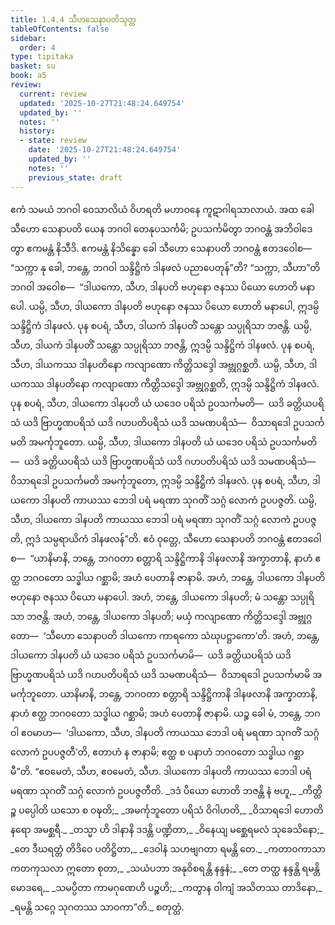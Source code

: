 ```yaml
---
title: 1.4.4 သီဟသေနာပတိသုတ္တ
tableOfContents: false
sidebar:
  order: 4
type: tipitaka
basket: su
book: a5
review:
  current: review
  updated: '2025-10-27T21:48:24.649754'
  updated_by: ''
  notes: ''
  history:
  - state: review
    date: '2025-10-27T21:48:24.649754'
    updated_by: ''
    notes: ''
    previous_state: draft
---
```



<ReviewStatus review={frontmatter.review} showDetails={true} />

<HypothesisAnnotation frontmatter={frontmatter} />

<DynamicBreadcrumb />

<Division number="34" book="a5" e="ch" v="16" p="32">

<Paragraph number="172" book="a5">
ဧကံ သမယံ ဘဂဝါ ဝေသာလိယံ ဝိဟရတိ မဟာဝနေ ကူဋာဂါရသာလာယံ. အထ ခေါ သီဟော သေနာပတိ ယေန ဘဂဝါ တေနုပသင်္ကမိ; ဥပသင်္ကမိတွာ ဘဂဝန္တံ အဘိဝါဒေတွာ ဧကမန္တံ နိသီဒိ. ဧကမန္တံ နိသိန္နော ခေါ သီဟော သေနာပတိ ဘဂဝန္တံ ဧတဒဝေါစ—  “သက္ကာ နု ခေါ, ဘန္တေ, ဘဂဝါ သန္ဒိဋ္ဌိကံ ဒါနဖလံ ပညာပေတုန်”တိ?
</Paragraph>

<Paragraph number="173" book="a5">
“သက္ကာ, သီဟာ”တိ ဘဂဝါ အဝေါစ—  “ဒါယကော, သီဟ, ဒါနပတိ ဗဟုနော ဇနဿ ပိယော ဟောတိ မနာပေါ. ယမ္ပိ, သီဟ, ဒါယကော ဒါနပတိ ဗဟုနော ဇနဿ ပိယော ဟောတိ မနာပေါ, ဣဒမ္ပိ သန္ဒိဋ္ဌိကံ ဒါနဖလံ.
</Paragraph>

<Paragraph number="174" book="a5">
ပုန စပရံ, သီဟ, ဒါယကံ ဒါနပတိံ သန္တော သပ္ပုရိသာ ဘဇန္တိ. ယမ္ပိ, သီဟ, ဒါယကံ ဒါနပတိံ သန္တော သပ္ပုရိသာ ဘဇန္တိ, ဣဒမ္ပိ သန္ဒိဋ္ဌိကံ ဒါနဖလံ.
</Paragraph>

<Paragraph number="175" book="a5">
ပုန စပရံ, သီဟ, ဒါယကဿ ဒါနပတိနော ကလျာဏော ကိတ္တိသဒ္ဒေါ အဗ္ဘုဂ္ဂစ္ဆတိ. ယမ္ပိ, သီဟ, ဒါယကဿ ဒါနပတိနော ကလျာဏော ကိတ္တိသဒ္ဒေါ အဗ္ဘုဂ္ဂစ္ဆတိ, ဣဒမ္ပိ သန္ဒိဋ္ဌိကံ ဒါနဖလံ.
</Paragraph>

<Paragraph number="176" book="a5">
ပုန စပရံ, သီဟ, ဒါယကော ဒါနပတိ ယံ ယဒေဝ ပရိသံ ဥပသင်္ကမတိ—  ယဒိ ခတ္တိယပရိသံ ယဒိ ဗြာဟ္မဏပရိသံ ယဒိ ဂဟပတိပရိသံ ယဒိ သမဏပရိသံ—  ဝိသာရဒေါ ဥပသင်္ကမတိ အမင်္ကုဘူတော. ယမ္ပိ, သီဟ, ဒါယကော ဒါနပတိ ယံ ယဒေဝ ပရိသံ ဥပသင်္ကမတိ—  ယဒိ ခတ္တိယပရိသံ ယဒိ ဗြာဟ္မဏပရိသံ ယဒိ ဂဟပတိပရိသံ ယဒိ သမဏပရိသံ—  ဝိသာရဒေါ ဥပသင်္ကမတိ အမင်္ကုဘူတော, ဣဒမ္ပိ သန္ဒိဋ္ဌိကံ ဒါနဖလံ.
</Paragraph>

<Paragraph number="177" book="a5">
ပုန စပရံ, သီဟ, ဒါယကော ဒါနပတိ ကာယဿ ဘေဒါ ပရံ မရဏာ သုဂတိံ သဂ္ဂံ လောကံ ဥပပဇ္ဇတိ. ယမ္ပိ, သီဟ, ဒါယကော ဒါနပတိ ကာယဿ ဘေဒါ ပရံ မရဏာ သုဂတိံ သဂ္ဂံ လောကံ ဥပပဇ္ဇတိ, ဣဒံ သမ္ပရာယိကံ ဒါနဖလန်”တိ.
</Paragraph>

<Paragraph number="178" book="a5">
ဧဝံ ဝုတ္တေ, သီဟော သေနာပတိ ဘဂဝန္တံ ဧတဒဝေါစ—  “ယာနိမာနိ, ဘန္တေ, ဘဂဝတာ စတ္တာရိ သန္ဒိဋ္ဌိကာနိ ဒါနဖလာနိ အက္ခာတာနိ, နာဟံ ဧတ္ထ ဘဂဝတော သဒ္ဓါယ ဂစ္ဆာမိ; အဟံ ပေတာနိ ဇာနာမိ. အဟံ, ဘန္တေ, ဒါယကော ဒါနပတိ ဗဟုနော ဇနဿ ပိယော မနာပေါ. အဟံ, ဘန္တေ, ဒါယကော ဒါနပတိ; မံ သန္တော သပ္ပုရိသာ ဘဇန္တိ. အဟံ, ဘန္တေ, ဒါယကော ဒါနပတိ; မယှံ ကလျာဏော ကိတ္တိသဒ္ဒေါ အဗ္ဘုဂ္ဂတော—  ‘သီဟော သေနာပတိ ဒါယကော ကာရကော သံဃုပဋ္ဌာကော’တိ. အဟံ, ဘန္တေ, ဒါယကော ဒါနပတိ ယံ ယဒေဝ ပရိသံ ဥပသင်္ကမာမိ—  ယဒိ ခတ္တိယပရိသံ ယဒိ ဗြာဟ္မဏပရိသံ ယဒိ ဂဟပတိပရိသံ ယဒိ သမဏပရိသံ—  ဝိသာရဒေါ ဥပသင်္ကမာမိ အမင်္ကုဘူတော. ယာနိမာနိ, ဘန္တေ, ဘဂဝတာ စတ္တာရိ သန္ဒိဋ္ဌိကာနိ ဒါနဖလာနိ အက္ခာတာနိ, နာဟံ ဧတ္ထ ဘဂဝတော သဒ္ဓါယ ဂစ္ဆာမိ; အဟံ ပေတာနိ ဇာနာမိ. ယဉ္စ ခေါ မံ, ဘန္တေ, ဘဂဝါ ဧဝမာဟ—  ‘ဒါယကော, သီဟ, ဒါနပတိ ကာယဿ ဘေဒါ ပရံ မရဏာ သုဂတိံ သဂ္ဂံ လောကံ ဥပပဇ္ဇတီ’တိ, ဧတာဟံ န ဇာနာမိ; ဧတ္ထ စ ပနာဟံ ဘဂဝတော သဒ္ဓါယ ဂစ္ဆာမီ”တိ. “ဧဝမေတံ, သီဟ, ဧဝမေတံ, သီဟ. ဒါယကော ဒါနပတိ ကာယဿ ဘေဒါ ပရံ မရဏာ သုဂတိံ သဂ္ဂံ လောကံ ဥပပဇ္ဇတီတိ.
</Paragraph>

<Paragraph number="179" type="verses" book="a5">
_ဒဒံ ပိယော ဟောတိ ဘဇန္တိ နံ ဗဟူ,_  
_ကိတ္တိဉ္စ ပပ္ပေါတိ ယသော စ ဝဍ္ဎတိ;_  
_အမင်္ကုဘူတော ပရိသံ ဝိဂါဟတိ,_  
_ဝိသာရဒေါ ဟောတိ နရော အမစ္ဆရီ._  

</Paragraph>

<Paragraph number="180" type="verses" book="a5">
_တသ္မာ ဟိ ဒါနာနိ ဒဒန္တိ ပဏ္ဍိတာ,_  
_ဝိနေယျ မစ္ဆေရမလံ သုခေသိနော;_  
_တေ ဒီဃရတ္တံ တိဒိဝေ ပတိဋ္ဌိတာ,_  
_ဒေဝါနံ သဟဗျဂတာ ရမန္တိ တေ._  

</Paragraph>

<Paragraph number="181" type="verses" book="a5">
_ကတာဝကာသာ ကတကုသလာ ဣတော စုတာ,_  
_သယံပဘာ အနုဝိစရန္တိ နန္ဒနံ;_  
_တေ တတ္ထ နန္ဒန္တိ ရမန္တိ မောဒရေ,_  
_သမပ္ပိတာ ကာမဂုဏေဟိ ပဉ္စဟိ;_  
_ကတွာန ဝါကျံ အသိတဿ တာဒိနော,_  
_ရမန္တိ သဂ္ဂေ သုဂတဿ သာဝကာ”တိ._  


</Paragraph>
</Division>

<Paragraph number="182" type="center" book="a5">
စတုတ္ထံ.
</Paragraph>